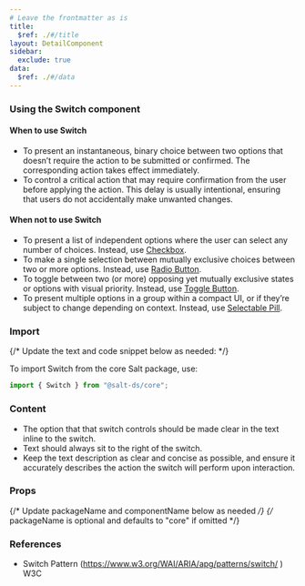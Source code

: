 ```yaml
---
# Leave the frontmatter as is
title:
  $ref: ./#/title
layout: DetailComponent
sidebar:
  exclude: true
data:
  $ref: ./#/data
---
```


### Using the Switch component

#### When to use Switch

- To present an instantaneous, binary choice between two options that doesn’t require the action to be submitted or confirmed. The corresponding action takes effect immediately.
- To control a critical action that may require confirmation from the user before applying the action. This delay is usually intentional, ensuring that users do not accidentally make unwanted changes.

#### When not to use Switch

- To present a list of independent options where the user can select any number of choices. Instead, use [Checkbox](../checkbox).
- To make a single selection between mutually exclusive choices between two or more options. Instead, use [Radio Button](../radio-button).
- To toggle between two (or more) opposing yet mutually exclusive states or options with visual priority. Instead, use [Toggle Button](../toggle-button).
- To present multiple options in a group within a compact UI, or if they’re subject to change depending on context. Instead, use [Selectable Pill](../pill).

### Import

{/* Update the text and code snippet below as needed: */}

To import Switch from the core Salt package, use:

```js
import { Switch } from "@salt-ds/core";
```

### Content

- The option that that switch controls should be made clear in the text inline to the switch.
- Text should always sit to the right of the switch.
- Keep the text description as clear and concise as possible, and ensure it accurately describes the action the switch will perform upon interaction.

### Props

{/* Update packageName and componentName below as needed */}
{/* packageName is optional and defaults to "core" if omitted */}

<PropsTable packageName="core" componentName="Switch" />

### References

- Switch Pattern (https://www.w3.org/WAI/ARIA/apg/patterns/switch/ ) W3C

